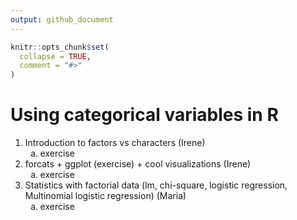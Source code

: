 ```yaml
---
output: github_document
---
```


<!-- README.md is generated from README.Rmd. Please edit that file -->

```r
knitr::opts_chunk$set(
  collapse = TRUE,
  comment = "#>"
)
```
# Using categorical variables in R

1. Introduction to factors vs characters (Irene)
    a. exercise
2. forcats + ggplot (exercise) + cool visualizations (Irene)
    a. exercise
3. Statistics with factorial data (lm, chi-square, logistic regression, Multinomial logistic regression) (Maria)
    a. exercise

